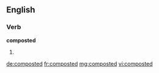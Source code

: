 ==English==

===Verb===
'''composted'''

# {{past of|[[compost]]}}

[[de:composted]]
[[fr:composted]]
[[mg:composted]]
[[vi:composted]]